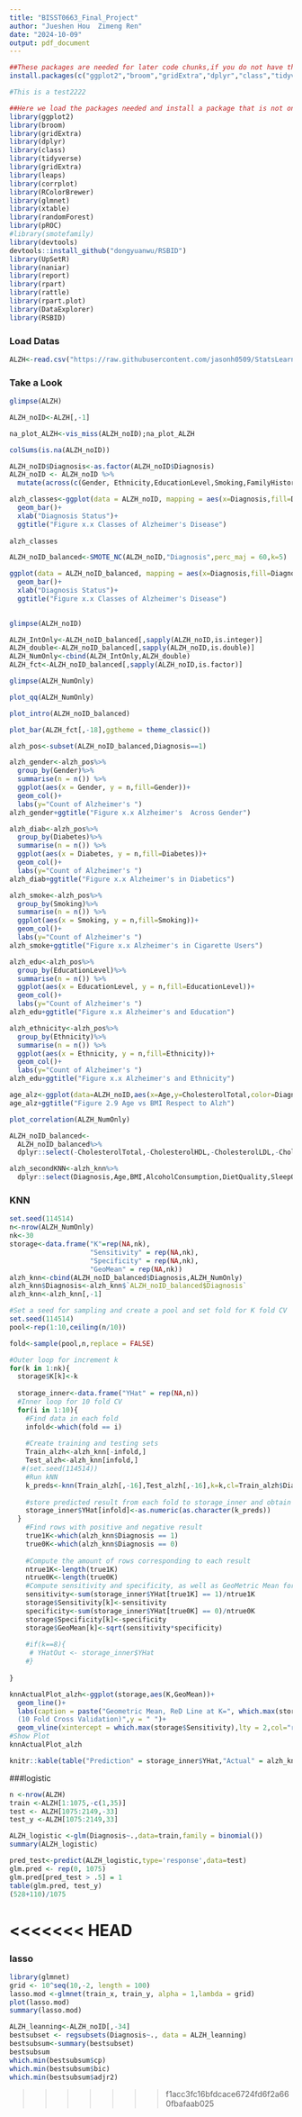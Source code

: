 ```yaml
---
title: "BISST0663_Final_Project"
author: "Jueshen Hou  Zimeng Ren"
date: "2024-10-09"
output: pdf_document
---
```



```r
##These packages are needed for later code chunks,if you do not have the following packages installed, please run this chunk to ensure all packages needed are installed.
install.packages(c("ggplot2","broom","gridExtra","dplyr","class","tidyverse","leaps","corrplot","RColorBrewer","glmnet","xtable","randomForest","pROC","devtools","UpSetR","naniar","report","rpart","rattle","rpart.plot"))
```

```r
#This is a test2222
```


```r
##Here we load the packages needed and install a package that is not on CRAN
library(ggplot2)
library(broom)
library(gridExtra)
library(dplyr)
library(class)
library(tidyverse)
library(gridExtra)
library(leaps)
library(corrplot)
library(RColorBrewer)
library(glmnet)
library(xtable)
library(randomForest)
library(pROC)
#library(smotefamily)
library(devtools)
devtools::install_github("dongyuanwu/RSBID")
library(UpSetR)
library(naniar)
library(report)
library(rpart)
library(rattle)
library(rpart.plot)
library(DataExplorer)
library(RSBID)
```

### Load Datas
```r
ALZH<-read.csv("https://raw.githubusercontent.com/jasonh0509/StatsLearningFinal/refs/heads/main/alzheimers_disease_data.csv")
```

### Take a Look

```r
glimpse(ALZH)
```
```r
ALZH_noID<-ALZH[,-1]
```


```r
na_plot_ALZH<-vis_miss(ALZH_noID);na_plot_ALZH

```

```r
colSums(is.na(ALZH_noID))
```

```r
ALZH_noID$Diagnosis<-as.factor(ALZH_noID$Diagnosis)
ALZH_noID <- ALZH_noID %>%
  mutate(across(c(Gender, Ethnicity,EducationLevel,Smoking,FamilyHistoryAlzheimers,CardiovascularDisease,Diabetes,Depression,HeadInjury,Hypertension,MemoryComplaints,BehavioralProblems,Confusion,Disorientation,PersonalityChanges,DifficultyCompletingTasks,Forgetfulness), as.factor))
```

```r
alzh_classes<-ggplot(data = ALZH_noID, mapping = aes(x=Diagnosis,fill=Diagnosis))+
  geom_bar()+
  xlab("Diagnosis Status")+
  ggtitle("Figure x.x Classes of Alzheimer's Disease")
  
alzh_classes
```

```r
ALZH_noID_balanced<-SMOTE_NC(ALZH_noID,"Diagnosis",perc_maj = 60,k=5)
```

```r
ggplot(data = ALZH_noID_balanced, mapping = aes(x=Diagnosis,fill=Diagnosis))+
  geom_bar()+
  xlab("Diagnosis Status")+
  ggtitle("Figure x.x Classes of Alzheimer's Disease")
  
```


```r
glimpse(ALZH_noID)
```

```r
ALZH_IntOnly<-ALZH_noID_balanced[,sapply(ALZH_noID,is.integer)]
ALZH_double<-ALZH_noID_balanced[,sapply(ALZH_noID,is.double)]
ALZH_NumOnly<-cbind(ALZH_IntOnly,ALZH_double)
ALZH_fct<-ALZH_noID_balanced[,sapply(ALZH_noID,is.factor)]

```

```r
glimpse(ALZH_NumOnly)
```

```r
plot_qq(ALZH_NumOnly)
```



```r
plot_intro(ALZH_noID_balanced)
```



```r
plot_bar(ALZH_fct[,-18],ggtheme = theme_classic())
```


```r
alzh_pos<-subset(ALZH_noID_balanced,Diagnosis==1)

alzh_gender<-alzh_pos%>%
  group_by(Gender)%>%
  summarise(n = n()) %>%
  ggplot(aes(x = Gender, y = n,fill=Gender))+
  geom_col()+
  labs(y="Count of Alzheimer's ")
alzh_gender+ggtitle("Figure x.x Alzheimer's  Across Gender")

alzh_diab<-alzh_pos%>%
  group_by(Diabetes)%>%
  summarise(n = n()) %>%
  ggplot(aes(x = Diabetes, y = n,fill=Diabetes))+
  geom_col()+
  labs(y="Count of Alzheimer's ")
alzh_diab+ggtitle("Figure x.x Alzheimer's in Diabetics")

```

```r
alzh_smoke<-alzh_pos%>%
  group_by(Smoking)%>%
  summarise(n = n()) %>%
  ggplot(aes(x = Smoking, y = n,fill=Smoking))+
  geom_col()+
  labs(y="Count of Alzheimer's ")
alzh_smoke+ggtitle("Figure x.x Alzheimer's in Cigarette Users")

```

```r
alzh_edu<-alzh_pos%>%
  group_by(EducationLevel)%>%
  summarise(n = n()) %>%
  ggplot(aes(x = EducationLevel, y = n,fill=EducationLevel))+
  geom_col()+
  labs(y="Count of Alzheimer's ")
alzh_edu+ggtitle("Figure x.x Alzheimer's and Education")

```

```r
alzh_ethnicity<-alzh_pos%>%
  group_by(Ethnicity)%>%
  summarise(n = n()) %>%
  ggplot(aes(x = Ethnicity, y = n,fill=Ethnicity))+
  geom_col()+
  labs(y="Count of Alzheimer's ")
alzh_edu+ggtitle("Figure x.x Alzheimer's and Ethnicity")

```

```r
age_alz<-ggplot(data=ALZH_noID,aes(x=Age,y=CholesterolTotal,color=Diagnosis))+geom_point()
age_alz+ggtitle("Figure 2.9 Age vs BMI Respect to Alzh")

```

```r
plot_correlation(ALZH_NumOnly)
```


```r
ALZH_noID_balanced<-
  ALZH_noID_balanced%>%
  dplyr::select(-CholesterolTotal,-CholesterolHDL,-CholesterolLDL,-CholesterolTriglycerides)
```

```r
alzh_secondKNN<-alzh_knn%>%
  dplyr::select(Diagnosis,Age,BMI,AlcoholConsumption,DietQuality,SleepQuality)
```

### KNN

```r
set.seed(114514)
n<-nrow(ALZH_NumOnly)
nk<-30
storage<-data.frame("K"=rep(NA,nk),
                    "Sensitivity" = rep(NA,nk),
                    "Specificity" = rep(NA,nk),
                    "GeoMean" = rep(NA,nk))
alzh_knn<-cbind(ALZH_noID_balanced$Diagnosis,ALZH_NumOnly)
alzh_knn$Diagnosis<-alzh_knn$`ALZH_noID_balanced$Diagnosis`
alzh_knn<-alzh_knn[,-1]

#Set a seed for sampling and create a pool and set fold for K fold CV
set.seed(114514)
pool<-rep(1:10,ceiling(n/10))

fold<-sample(pool,n,replace = FALSE)

#Outer loop for increment k 
for(k in 1:nk){
  storage$K[k]<-k
  
  storage_inner<-data.frame("YHat" = rep(NA,n))
  #Inner loop for 10 fold CV
  for(i in 1:10){
    #Find data in each fold
    infold<-which(fold == i)
    
    #Create training and testing sets
    Train_alzh<-alzh_knn[-infold,]
    Test_alzh<-alzh_knn[infold,]
   #(set.seed(114514))
    #Run kNN
    k_preds<-knn(Train_alzh[,-16],Test_alzh[,-16],k=k,cl=Train_alzh$Diagnosis)
    
    #store predicted result from each fold to storage_inner and obtain predictions to     the full data set 
    storage_inner$YHat[infold]<-as.numeric(as.character(k_preds))
  }
    #Find rows with positive and negative result
    true1K<-which(alzh_knn$Diagnosis == 1)
    true0K<-which(alzh_knn$Diagnosis == 0)
    
    #Compute the amount of rows corresponding to each result
    ntrue1K<-length(true1K)
    ntrue0K<-length(true0K)
    #Compute sensitivity and specificity, as well as GeoMetric Mean for determining the best value for k
    sensitivity<-sum(storage_inner$YHat[true1K] == 1)/ntrue1K
    storage$Sensitivity[k]<-sensitivity
    specificity<-sum(storage_inner$YHat[true0K] == 0)/ntrue0K
    storage$Specificity[k]<-specificity
    storage$GeoMean[k]<-sqrt(sensitivity*specificity)
    
    #if(k==8){
     # YHatOut <- storage_inner$YHat
    #}
   
}

```

```r
knnActualPlot_alzh<-ggplot(storage,aes(K,GeoMean))+
  geom_line()+
  labs(caption = paste("Geometric Mean, ReD Line at K=", which.max(storage$Sensitivity)),title = "Figure 3.2.2 GeoMean Graph of kNN with Best k Shown
  (10 Fold Cross Validation)",y = " ")+
  geom_vline(xintercept = which.max(storage$Sensitivity),lty = 2,col="red")
#Show Plot
knnActualPlot_alzh
```

```r
knitr::kable(table("Prediction" = storage_inner$YHat,"Actual" = alzh_knn$Diagnosis),caption = "Confusion Matrix of Predicting Stroke (10-fold Cross Validation with k=1)")
```

###logistic



```r
n <-nrow(ALZH)
train <-ALZH[1:1075,-c(1,35)]
test <- ALZH[1075:2149,-33]
test_y <-ALZH[1075:2149,33]
```

```r
ALZH_logistic <-glm(Diagnosis~.,data=train,family = binomial())
summary(ALZH_logistic)
```

```r

pred_test<-predict(ALZH_logistic,type='response',data=test)
glm.pred <- rep(0, 1075)
glm.pred[pred_test > .5] = 1
table(glm.pred, test_y)
(528+110)/1075
```
<<<<<<< HEAD
=======
### lasso
```r
library(glmnet)
grid <- 10^seq(10,-2, length = 100)
lasso.mod <-glmnet(train_x, train_y, alpha = 1,lambda = grid)
plot(lasso.mod)
summary(lasso.mod)
```
```r
ALZH_leanning<-ALZH_noID[,-34]
bestsubset <- regsubsets(Diagnosis~., data = ALZH_leanning)
bestsubsum<-summary(bestsubset)
bestsubsum
which.min(bestsubsum$cp)
which.min(bestsubsum$bic)
which.min(bestsubsum$adjr2)
```

>>>>>>> f1acc3fc16bfdcace6724fd6f2a660fbafaab025
